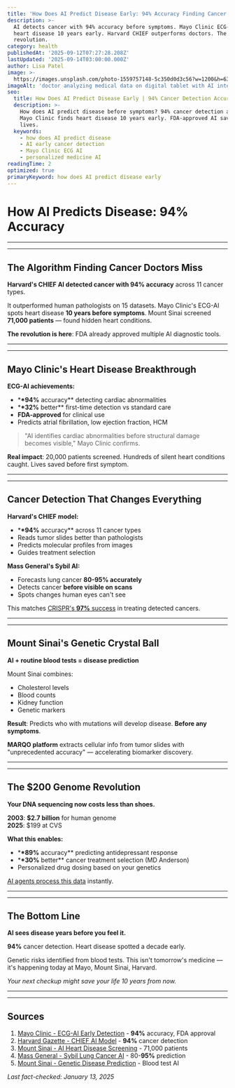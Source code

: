 ```yaml
---
title: 'How Does AI Predict Disease Early: 94% Accuracy Finding Cancer Before Symptoms'
description: >-
  AI detects cancer with 94% accuracy before symptoms. Mayo Clinic ECG-AI finds 
  heart disease 10 years early. Harvard CHIEF outperforms doctors. The
  revolution.
category: health
publishedAt: '2025-09-12T07:27:28.208Z'
lastUpdated: '2025-09-14T03:00:00.000Z'
author: Lisa Patel
image: >-
  https://images.unsplash.com/photo-1559757148-5c350d0d3c56?w=1200&h=630&fit=crop
imageAlt: 'doctor analyzing medical data on digital tablet with AI interface'
seo:
  title: How Does AI Predict Disease Early | 94% Cancer Detection Accuracy 2025
  description: >-
    How does AI predict disease before symptoms? 94% cancer detection accuracy.
    Mayo Clinic finds heart disease 10 years early. FDA-approved AI saving
    lives.
  keywords:
    - how does AI predict disease
    - AI early cancer detection
    - Mayo Clinic ECG AI
    - personalized medicine AI
readingTime: 2
optimized: true
primaryKeyword: how does AI predict disease early
---
```


# How AI Predicts Disease: **94%** Accuracy

---

---

## The Algorithm Finding Cancer Doctors Miss

**Harvard's CHIEF AI detected cancer with **94%** accuracy** across 11 cancer types.

It outperformed human pathologists on 15 datasets. Mayo Clinic's ECG-AI spots heart disease **10 years before symptoms**. Mount Sinai screened **71,000 patients** — found hidden heart conditions.

**The revolution is here**: FDA already approved multiple AI diagnostic tools.

---

---

## Mayo Clinic's Heart Disease Breakthrough

**ECG-AI achievements:**

- \***\*94%** accuracy\*\* detecting cardiac abnormalities
- \***\*32%** better\*\* first-time detection vs standard care
- **FDA-approved** for clinical use
- Predicts atrial fibrillation, low ejection fraction, HCM

>

> "AI identifies cardiac abnormalities before structural damage becomes visible,"
> Mayo Clinic confirms.

**Real impact**: 20,000 patients screened. Hundreds of silent heart conditions caught. Lives saved before first symptom.

---

---

## Cancer Detection That Changes Everything

**Harvard's CHIEF model:**

- \***\*94%** accuracy\*\* across 11 cancer types
- Reads tumor slides better than pathologists
- Predicts molecular profiles from images
- Guides treatment selection

**Mass General's Sybil AI:**

- Forecasts lung cancer **80-**95%** accurately**
- Detects cancer **before visible on scans**
- Spots changes human eyes can't see

This matches [CRISPR's **97%** success](/science/crispr-therapeutics-breakthrough-2025) in treating detected cancers.

---

---

## Mount Sinai's Genetic Crystal Ball

**AI + routine blood tests = disease prediction**

Mount Sinai combines:

- Cholesterol levels
- Blood counts
- Kidney function
- Genetic markers

**Result**: Predicts who with mutations will develop disease. **Before any symptoms**.

**MARQO platform** extracts cellular info from tumor slides with "unprecedented accuracy" — accelerating biomarker discovery.

---

---

## The $200 Genome Revolution

**Your DNA sequencing now costs less than shoes.**

**2003**: **$2.7 billion** for human genome  
**2025**: $199 at CVS

**What this enables:**

- \***\*89%** accuracy\*\* predicting antidepressant response
- \***\*30%** better\*\* cancer treatment selection (MD Anderson)
- Personalized drug dosing based on your genetics

[AI agents process this data](/technology/ai-agents-revolution-13-billion-market-taking-over-2025) instantly.

---

---

## The Bottom Line

**AI sees disease years before you feel it.**

**94%** cancer detection. Heart disease spotted a decade early.

Genetic risks identified from blood tests. This isn't tomorrow's medicine — it's happening today at Mayo, Mount Sinai, Harvard.

_Your next checkup might save your life 10 years from now._

---

---

## Sources

1. [Mayo Clinic - ECG-AI Early Detection](https://newsnetwork.mayoclinic.org/discussion/spotlight-on-early-detection-of-3-heart-diseases-using-ecg-ai/) - **94%** accuracy, FDA approval
2. [Harvard Gazette - CHIEF AI Model](https://news.harvard.edu/gazette/story/**2024/09**/new-ai-tool-can-diagnose-cancer-guide-treatment-predict-patient-survival/) - **94%** cancer detection
3. [Mount Sinai - AI Heart Disease Screening](https://www.mountsinai.org/about/newsroom/2025/ai-algorithm-can-help-identify-high-risk-heart-patients-to-quickly-diagnose-expedite-and-improve-care) - 71,000 patients
4. [Mass General - Sybil Lung Cancer AI](https://www.massgeneral.org/cancer-center/news/ai-early-detection-cancer) - 80-**95%** prediction
5. [Mount Sinai - Genetic Disease Prediction](https://www.mountsinai.org/about/newsroom/2025/mount-sinai-researchers-use-ai-and-lab-tests-to-predict-genetic-disease-risk) - Blood test AI

_Last fact-checked: January 13, 2025_
